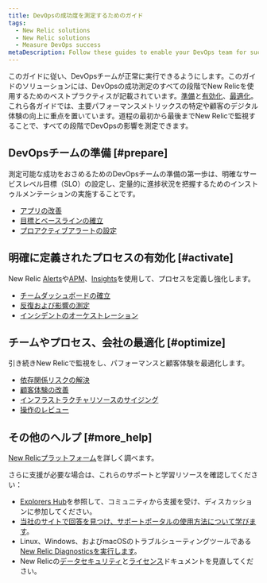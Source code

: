 ```yaml
---
title: DevOpsの成功度を測定するためのガイド
tags:
  - New Relic solutions
  - New Relic solutions
  - Measure DevOps success
metaDescription: Follow these guides to enable your DevOps team for success.
---
```


このガイドに従い、DevOpsチームが正常に実行できるようにします。このガイドのソリューションには、DevOpsの成功測定のすべての段階でNew Relicを使用するためのベストプラクティスが記載されています。[準備](#prepare)と[有効化](#activate)、[最適化](#optimize)。これら各ガイドでは、主要パフォーマンスメトリックスの特定や顧客のデジタル体験の向上に重点を置いています。道程の最初から最後までNew Relicで監視することで、すべての段階でDevOpsの影響を測定できます。

## DevOpsチームの準備 [#prepare]

測定可能な成功をおさめるためのDevOpsチームの準備の第一歩は、明確なサービスレベル目標（SLO）の設定し、定量的に進捗状況を把握するためのインストゥルメンテーションの実施することです。

* [アプリの改善](/docs/using-new-relic/welcome-new-relic/measure-devops-success/app-remediation-gather-performance-statistics)
* [目標とベースラインの確立](/docs/using-new-relic/welcome-new-relic/measure-devops-success/establish-objectives-baselines-define-team-slos)
* [プロアクティブアラートの設定](/docs/using-new-relic/welcome-new-relic/measure-devops-success/set-proactive-alerting-understand-respond-performance-issues)

## 明確に定義されたプロセスの有効化 [#activate]

New Relic [Alerts](/docs/alerts)や[APM](/docs/apm)、[Insights](/docs/insights)を使用して、プロセスを定義し強化します。

* [チームダッシュボードの確立](/docs/using-new-relic/welcome-new-relic/measure-devops-success/establish-team-dashboards-gather-visualize-key-metrics)
* [反復および影響の測定](/docs/using-new-relic/welcome-new-relic/measure-devops-success/iterate-measure-impact-track-metrics-after-deployments)
* [インシデントのオーケストレーション](/docs/using-new-relic/welcome-new-relic/measure-devops-success/incident-orchestration-align-teams-tools-processes)

## チームやプロセス、会社の最適化 [#optimize]

引き続きNew Relicで監視をし、パフォーマンスと顧客体験を最適化します。

* [依存関係リスクの解決](/docs/using-new-relic/welcome-new-relic/measure-devops-success/resolve-dependency-risk-identify-analyze-potential-issues)
* [顧客体験の改善](/docs/using-new-relic/welcome-new-relic/measure-devops-success/customer-experience-improvement-track-experience-indicators)
* [インフラストラクチャリソースのサイジング](/docs/using-new-relic/welcome-new-relic/measure-devops-success/infrastructure-resource-sizing-analyze-operation-metrics)
* [操作のレビュー](/docs/using-new-relic/welcome-new-relic/measure-devops-success/operations-review-assess-optimize-team-progress)

## その他のヘルプ [#more_help]

[New Relicプラットフォーム](https://newrelic.com/products)を詳しく調べます。

さらに支援が必要な場合は、これらのサポートと学習リソースを確認してください：

* [Explorers Hub](https://discuss.newrelic.com/)を参照して、コミュニティから支援を受け、ディスカッションに参加してください。
* [当社のサイトで回答を見つけ、サポートポータルの使用方法について学びます](/docs/using-new-relic/welcome-new-relic/get-started/find-help-use-support-portal)。
* Linux、Windows、およびmacOSのトラブルシューティングツールである[New Relic Diagnosticsを実行します](/docs/using-new-relic/cross-product-functions/troubleshooting/new-relic-diagnostics)。
* New Relicの[データセキュリティ](/docs/security)と[ライセンス](/docs/licenses)ドキュメントを見直してください。
